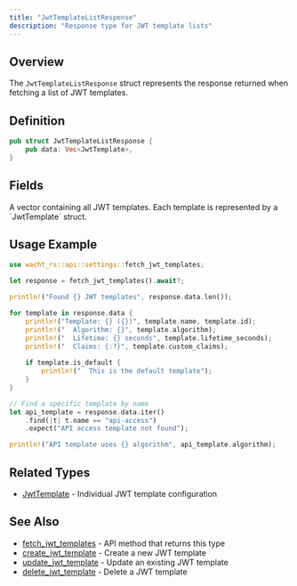 ```yaml
---
title: "JwtTemplateListResponse"
description: "Response type for JWT template lists"
---
```


## Overview

The `JwtTemplateListResponse` struct represents the response returned when fetching a list of JWT templates.

## Definition

```rust
pub struct JwtTemplateListResponse {
    pub data: Vec<JwtTemplate>,
}
```

## Fields

<ParamField path="data" type="Vec<JwtTemplate>" required>
  A vector containing all JWT templates. Each template is represented by a `JwtTemplate` struct.
</ParamField>

## Usage Example

```rust
use wacht_rs::api::settings::fetch_jwt_templates;

let response = fetch_jwt_templates().await?;

println!("Found {} JWT templates", response.data.len());

for template in response.data {
    println!("Template: {} ({})", template.name, template.id);
    println!("  Algorithm: {}", template.algorithm);
    println!("  Lifetime: {} seconds", template.lifetime_seconds);
    println!("  Claims: {:?}", template.custom_claims);
    
    if template.is_default {
        println!("  This is the default template");
    }
}

// Find a specific template by name
let api_template = response.data.iter()
    .find(|t| t.name == "api-access")
    .expect("API access template not found");

println!("API template uses {} algorithm", api_template.algorithm);
```

## Related Types

- [JwtTemplate](/rust-sdk/types/jwt-template) - Individual JWT template configuration

## See Also

- [fetch_jwt_templates](/rust-sdk/api/fetch-jwt-templates) - API method that returns this type
- [create_jwt_template](/rust-sdk/api/create-jwt-template) - Create a new JWT template
- [update_jwt_template](/rust-sdk/api/update-jwt-template) - Update an existing JWT template
- [delete_jwt_template](/rust-sdk/api/delete-jwt-template) - Delete a JWT template